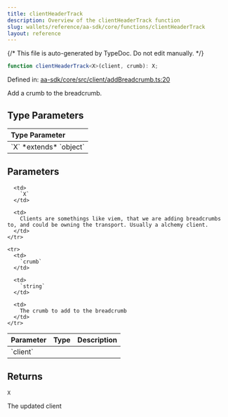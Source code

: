 ```yaml
---
title: clientHeaderTrack
description: Overview of the clientHeaderTrack function
slug: wallets/reference/aa-sdk/core/functions/clientHeaderTrack
layout: reference
---
```


{/* This file is auto-generated by TypeDoc. Do not edit manually. */}

```ts
function clientHeaderTrack<X>(client, crumb): X;
```

Defined in: [aa-sdk/core/src/client/addBreadcrumb.ts:20](https://github.com/alchemyplatform/aa-sdk/blob/c1a84188d03473acac2fdb49fb7cd7fdba73169b/aa-sdk/core/src/client/addBreadcrumb.ts#L20)

Add a crumb to the breadcrumb.

## Type Parameters

<table>
  <thead>
    <tr>
      <th align="left">Type Parameter</th>
    </tr>
  </thead>

  <tbody>
    <tr>
      <td>
        `X` *extends* `object`
      </td>
    </tr>
  </tbody>
</table>

## Parameters

<table>
  <thead>
    <tr>
      <th align="left">Parameter</th>
      <th align="left">Type</th>
      <th align="left">Description</th>
    </tr>
  </thead>

  <tbody>
    <tr>
      <td>
        `client`
      </td>

      <td>
        `X`
      </td>

      <td>
        Clients are somethings like viem, that we are adding breadcrumbs to, and could be owning the transport. Usually a alchemy client.
      </td>
    </tr>

    <tr>
      <td>
        `crumb`
      </td>

      <td>
        `string`
      </td>

      <td>
        The crumb to add to the breadcrumb
      </td>
    </tr>

  </tbody>
</table>

## Returns

`X`

The updated client
